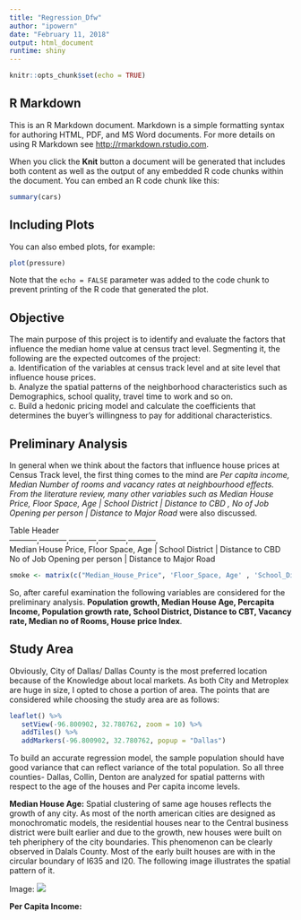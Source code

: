 ```yaml
---
title: "Regression_Dfw"
author: "ipowern"
date: "February 11, 2018"
output: html_document
runtime: shiny
---
```


```r
knitr::opts_chunk$set(echo = TRUE)
```

## R Markdown

This is an R Markdown document. Markdown is a simple formatting syntax for authoring HTML, PDF, and MS Word documents. For more details on using R Markdown see <http://rmarkdown.rstudio.com>.

When you click the **Knit** button a document will be generated that includes both content as well as the output of any embedded R code chunks within the document. You can embed an R code chunk like this:

```r
summary(cars)
```

## Including Plots

You can also embed plots, for example:

```r
plot(pressure)
```

Note that the `echo = FALSE` parameter was added to the code chunk to prevent printing of the R code that generated the plot.

## Objective
The main purpose of this project is to identify and evaluate the factors that influence the median home value at census tract level. Segmenting it, the following are the expected outcomes of the project:  
a. Identification of the variables at census track level and at site level that influence house prices.  
b. Analyze the spatial patterns of the neighborhood characteristics such as Demographics, school quality, travel time to work and so on.  
c. Build a hedonic pricing model and calculate the coefficients that determines the buyer’s willingness to pay for additional characteristics.

## Preliminary Analysis
In general when we think about the factors that influence house prices at Census Track level, the first thing comes to the mind are *Per capita income, Median Number of rooms and vacancy rates at  neighbourhood effects. From the literature review, many other variables such as Median House Price, Floor Space, Age | School District | Distance to CBD , No of Job Opening per person | Distance to Major Road* were also discussed. 

Table Header      
-----------,-----------,-----------,-----------,-----------,  
Median House Price, Floor Space, Age | School District | Distance to CBD 
No of Job Opening per person | Distance to Major Road 


```r
smoke <- matrix(c("Median_House_Price", 'Floor_Space, Age' , 'School_District' , 'Distance2CBD', 'No_of_JobOpening_perperson' , 'Distance2MajorRoad'), ncol = 2, byrow = TRUE)

```

So, after careful examination the following variables are considered for the preliminary analysis. **Population growth, Median House Age, Percapita Income, Population growth rate, School District, Distance to CBT, Vacancy rate, Median no of Rooms, House price Index**. 

## Study Area
Obviously, City of Dallas/ Dallas County is the most preferred location because of the Knowledge about local markets. As both City and Metroplex are huge in size, I opted to chose a portion of area. The points that are considered while choosing the study area are as follows: 

```r
leaflet() %>%
   setView(-96.800902, 32.780762, zoom = 10) %>% 
   addTiles() %>%
   addMarkers(-96.800902, 32.780762, popup = "Dallas") 
```


To build an accurate regression model, the sample population should have good variance that can reflect variance of the total population. So all three counties- Dallas, Collin, Denton are analyzed for spatial patterns with respect to the age of the houses and Per capita income levels.   

**Median House Age:** Spatial clustering of same age houses reflects the growth of any city. As most of the north american cities are designed as monochromatic models, the residential houses near to the Central business district were built earlier and due to the growth, new houses were built on teh pheriphery of the city boundaries. This phenomenon can be clearly observed in Dalals County. Most of the early built houses are with in the circular boundary of I635 and I20. 
The following image illustrates the spatial pattern of it. 

Image: ![](https://github.com/danishpazz/Spatial-Data-Analysis.git/County_CT_HouseAgepng.png)


**Per Capita Income:**
